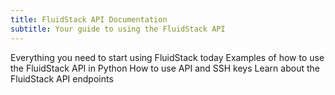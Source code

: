 ```yaml
---
title: FluidStack API Documentation
subtitle: Your guide to using the FluidStack API
---
```


<Cards>
    <Card 
        title="Get Started"
        icon="fa-regular fa-play" 
        href="/get-started" 
    >
        Everything you need to start using FluidStack today
    </Card>
    <Card
        title="Programmatic Instance Management"
        icon="fa-regular fa-book" 
        href="/programmatic-instance-management"
    >
        Examples of how to use the FluidStack API in Python
    </Card>
    <Card 
      title="Authentication" 
      icon="fa-solid fa-key" 
      href="/authentication" 
    >
        How to use API and SSH keys
    </Card>
    <Card 
        title="API Reference" 
        icon="fa-solid fa-code" 
        href="/api-reference" 
    >
        Learn about the FluidStack API endpoints
    </Card>
</Cards>